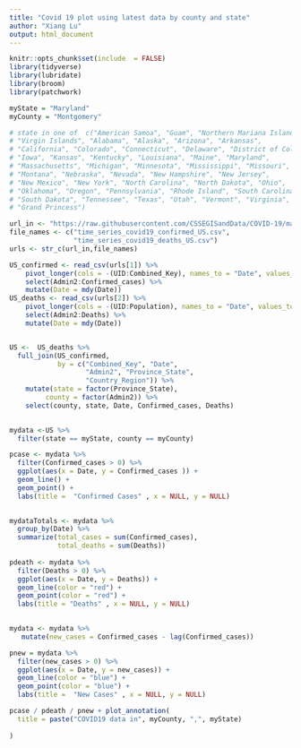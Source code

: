 ```yaml
---
title: "Covid 19 plot using latest data by county and state"
author: "Xiang Lu"
output: html_document
---
```


```r
knitr::opts_chunk$set(include  = FALSE)
library(tidyverse)
library(lubridate)
library(broom)
library(patchwork)
```

```r

myState = "Maryland"
myCounty = "Montgomery"

# state in one of  c("American Samoa", "Guam", "Northern Mariana Islands", "Puerto Rico", 
# "Virgin Islands", "Alabama", "Alaska", "Arizona", "Arkansas", 
# "California", "Colorado", "Connecticut", "Delaware", "District of Columbia", "Florida", "Georgia", "Hawaii", "Idaho", "Illinois", "Indiana", 
# "Iowa", "Kansas", "Kentucky", "Louisiana", "Maine", "Maryland", 
# "Massachusetts", "Michigan", "Minnesota", "Mississippi", "Missouri", 
# "Montana", "Nebraska", "Nevada", "New Hampshire", "New Jersey", 
# "New Mexico", "New York", "North Carolina", "North Dakota", "Ohio", 
# "Oklahoma", "Oregon", "Pennsylvania", "Rhode Island", "South Carolina", 
# "South Dakota", "Tennessee", "Texas", "Utah", "Vermont", "Virginia", 
# "Grand Princess")

```



```r
url_in <- "https://raw.githubusercontent.com/CSSEGISandData/COVID-19/master/csse_covid_19_data/csse_covid_19_time_series/"
file_names <- c("time_series_covid19_confirmed_US.csv",
                "time_series_covid19_deaths_US.csv")
urls <- str_c(url_in,file_names)
```

```r
US_confirmed <- read_csv(urls[1]) %>%
    pivot_longer(cols = -(UID:Combined_Key), names_to = "Date", values_to = "Confirmed_cases") %>%
    select(Admin2:Confirmed_cases) %>%
    mutate(Date = mdy(Date))
US_deaths <- read_csv(urls[2]) %>%
    pivot_longer(cols = -(UID:Population), names_to = "Date", values_to ="Deaths") %>%
    select(Admin2:Deaths) %>%
    mutate(Date = mdy(Date))



```

```r
US <-  US_deaths %>%
  full_join(US_confirmed, 
            by = c("Combined_Key", "Date", 
                   "Admin2", "Province_State", 
                   "Country_Region")) %>%
    mutate(state = factor(Province_State), 
         county = factor(Admin2)) %>%
    select(county, state, Date, Confirmed_cases, Deaths)

 
mydata <-US %>%
  filter(state == myState, county == myCounty)  

``` 

```r
pcase <- mydata %>%
  filter(Confirmed_cases > 0) %>%
  ggplot(aes(x = Date, y = Confirmed_cases )) +
  geom_line() +
  geom_point() + 
  labs(title =  "Confirmed Cases" , x = NULL, y = NULL)  
  

mydataTotals <- mydata %>% 
  group_by(Date) %>%
  summarize(total_cases = sum(Confirmed_cases), 
            total_deaths = sum(Deaths))
  
pdeath <- mydata %>%
  filter(Deaths > 0) %>%
  ggplot(aes(x = Date, y = Deaths)) +
  geom_line(color = "red") +
  geom_point(color = "red") +
  labs(title = "Deaths" , x = NULL, y = NULL)

 
mydata <- mydata %>%
   mutate(new_cases = Confirmed_cases - lag(Confirmed_cases)) 

pnew = mydata %>%
  filter(new_cases > 0) %>%
  ggplot(aes(x = Date, y = new_cases)) +
  geom_line(color = "blue") +
  geom_point(color = "blue") +
  labs(title =  "New Cases" , x = NULL, y = NULL)

```


```r
pcase / pdeath / pnew + plot_annotation(
  title = paste("COVID19 data in", myCounty, ",", myState) 
   
)
```

